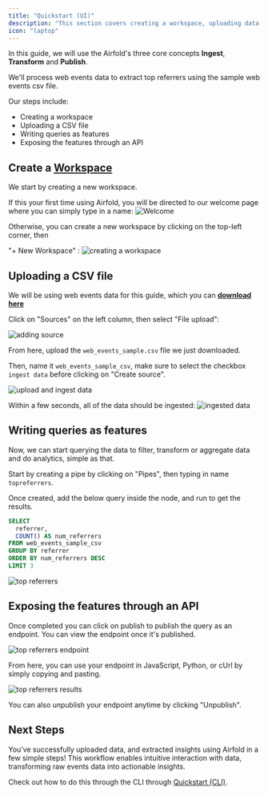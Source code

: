 ```yaml
---
title: "Quickstart (UI)"
description: "This section covers creating a workspace, uploading data and publishing API endpoints."
icon: "laptop"
---
```


In this guide, we will use the Airfold's three core concepts **Ingest**, **Transform** and **Publish**.

We'll process web events data to extract top referrers using the sample web events csv file.

Our steps include:

- Creating a workspace
- Uploading a CSV file
- Writing queries as features
- Exposing the features through an API

## Create a [Workspace](/concepts/workspaces)

We start by creating a new workspace.

If this your first time using Airfold, you will be directed to our welcome page where you can simply type in a name:
![Welcome](/images/welcome_page.png)

Otherwise, you can create a new workspace by clicking on the top-left corner, then

"+ New Workspace" :
![creating a workspace](/images/create_workspace_zoomed.png)

## Uploading a CSV file

We will be using web events data for this guide, which you can **<a href="https://github.com/airfold/docs/public/web_events_sample.csv" download="web_events_sample.csv">download here</a>**

Click on "Sources" on the left column, then select "File upload":

![adding source](/images/sources.png)

From here, upload the `web_events_sample.csv` file we just downloaded.

Then, name it `web_events_sample_csv`, make sure to select the checkbox `ingest data` before clicking on "Create source".

![upload and ingest data](/images/create_ingest_data.png)

Within a few seconds, all of the data should be ingested:
![ingested data](/images/ingested_data.png)

## Writing queries as features

Now, we can start querying the data to filter, transform or aggregate data and do analytics, simple as that.

Start by creating a pipe by clicking on "Pipes", then typing in name `topreferrers`.

Once created, add the below query inside the node, and run to get the results.

```sql
SELECT
  referrer,
  COUNT() AS num_referrers
FROM web_events_sample_csv
GROUP BY referrer
ORDER BY num_referrers DESC
LIMIT 3
```

![top referrers](/images/top_referrers.png)

## Exposing the features through an API

Once completed you can click on publish to publish the query as an endpoint.
You can view the endpoint once it's published.

![top referrers endpoint](/images/top_referrers_endpoints.png)

From here, you can use your endpoint in JavaScript, Python, or cUrl by simply copying and pasting.

![top referrers results](/images/top_referrers_endpoint_results.png)

You can also unpublish your endpoint anytime by clicking "Unpublish".

## Next Steps

You’ve successfully uploaded data, and extracted insights using Airfold in a few simple steps! This workflow enables intuitive interaction with data, transforming raw events data into actionable insights.

Check out how to do this through the CLI through [Quickstart (CLI)](/getting_started/quickstart_cli).
